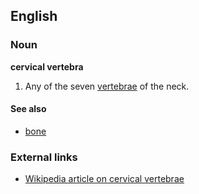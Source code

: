 ==English==
===Noun===
'''cervical vertebra'''

#Any of the seven [[vertebrae]] of the neck.

====See also====
*[[bone]]

===External links===
*[[w:cervical vertebrae|Wikipedia article on cervical vertebrae]]